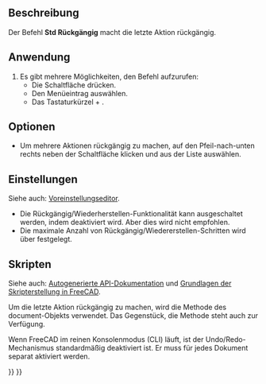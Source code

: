 <languages/>

{{Docnav/de
|
|[[Std_Redo/de|Wiederherstellen]]
|[[Std_Edit_Menu/de|Std Menü Bearbeiten]]
|IconL=
|IconR=Std_Redo.svg
|IconC=Freecad.svg
}}

{{GuiCommand/de
|Name=Std Undo
|Name/de=Std Rückgängig
|MenuLocation=Bearbeiten → Rückgängig
|Workbenches=Alle
|Shortcut={{KEY|Strg}}+{{KEY|Z}}
|SeeAlso=[[Std Redo/de|Wiederherstellen]]
}}

<span id="Description"></span>
==Beschreibung==

Der Befehl '''Std Rückgängig''' macht die letzte Aktion rückgängig.

<span id="Usage"></span>
==Anwendung==

# Es gibt mehrere Möglichkeiten, den Befehl aufzurufen:
#* Die Schaltfläche {{Button|[[Image:Std_Undo.svg|16px]] [[Std_Undo/de|Rückgängig]]}} drücken.
#* Den Menüeintrag {{MenuCommand|Bearbeiten → [[Image:Std_Undo.svg|16px]] Rückgängig}} auswählen.
#* Das Tastaturkürzel {{KEY|Strg}} + {{KEY|Z}}.

<span id="Options"></span>
==Optionen==

* Um mehrere Aktionen rückgängig zu machen, auf den Pfeil-nach-unten rechts neben der Schaltfläche {{Button|[[Image:Std_Undo.svg|16px]] [[Std_Undo/de|Rückgängig]]}} klicken und aus der Liste auswählen.

<span id="Preferences"></span>
==Einstellungen==

Siehe auch: [[Preferences_Editor/de|Voreinstellungseditor]].

* Die Rückgängig/Wiederherstellen-Funktionalität kann ausgeschaltet werden, indem {{MenuCommand|Bearbeiten → Einstellungen... → Allgemein → Dokument → Rückgängigmachen/Wiederholen in Dokumenten verwenden}} deaktiviert wird. Aber dies wird nicht empfohlen.
* Die maximale Anzahl von Rückgängig/Wiedererstellen-Schritten wird über {{MenuCommand|Bearbeiten → Einstellungen... → Allgemein → Dokument → Maximale Rückgängigmachen/Wiederholen-Schritte}} festgelegt.

<span id="Scripting"></span>
==Skripten==

Siehe auch: [https://freecad.github.io/SourceDoc/ Autogenerierte API-Dokumentation] und [[FreeCAD_Scripting_Basics/de|Grundlagen der Skripterstellung in FreeCAD]].

Um die letzte Aktion rückgängig zu machen, wird die Methode {{incode|undo}} des document-Objekts verwendet. Das Gegenstück, die Methode {{incode|redo}} steht auch zur Verfügung.

{{Code|code=
import FreeCAD

FreeCAD.ActiveDocument.undo()
}}

Wenn FreeCAD im reinen Konsolenmodus (CLI) läuft, ist der Undo/Redo-Mechanismus standardmäßig deaktiviert ist. Er muss für jedes Dokument separat aktiviert werden.

{{Code|code=
import FreeCAD

FreeCAD.ActiveDocument.UndoMode = 1
}}


{{Docnav/de
|
|[[Std_Redo/de|Wiederherstellen]]
|[[Std_Edit_Menu/de|Std Menü Bearbeiten]]
|IconL=
|IconR=Std_Redo.svg
|IconC=Freecad.svg
}}

{{Std_Base_navi{{#translation:}}}}
{{Userdocnavi{{#translation:}}}}
